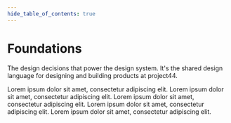 ```yaml
---
hide_table_of_contents: true
---
```


# Foundations

The design decisions that power the design system. It's the shared design language for designing and
building products at project44.

<DocsCardGrid>
  <DocsCard img="img/thumbnails/colors.png" title="Colors" href="/docs/foundations/colors">
    Lorem ipsum dolor sit amet, consectetur adipiscing elit.
  </DocsCard>
  <DocsCard
    img="img/thumbnails/typography.png"
    title="Typography"
    href="/docs/foundations/typography"
  >
    Lorem ipsum dolor sit amet, consectetur adipiscing elit.
  </DocsCard>
  <DocsCard img="img/thumbnails/radio.png" title="Icons" href="/docs/foundations/icons">
    Lorem ipsum dolor sit amet, consectetur adipiscing elit.
  </DocsCard>
  <DocsCard
    img="img/thumbnails/designers.png"
    title="Data Visualization"
    href="/docs/foundations/data-visualization"
  >
    Lorem ipsum dolor sit amet, consectetur adipiscing elit.
  </DocsCard>
  <DocsCard img="img/thumbnails/grid.png" title="Layout" href="/docs/foundations/layout">
    Lorem ipsum dolor sit amet, consectetur adipiscing elit.
  </DocsCard>
</DocsCardGrid>
